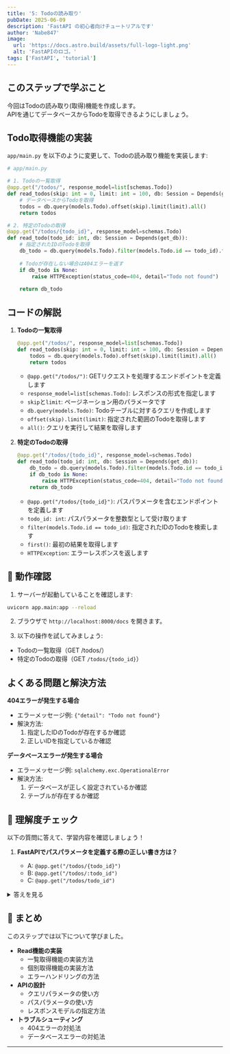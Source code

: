 ```yaml
---
title: '5: Todoの読み取り'
pubDate: 2025-06-09
description: 'FastAPI の初心者向けチュートリアルです'
author: 'Nabe847'
image:
  url: 'https://docs.astro.build/assets/full-logo-light.png'
  alt: 'FastAPIのロゴ。'
tags: ['FastAPI', 'tutorial']
---
```


## このステップで学ぶこと

今回はTodoの読み取り(取得)機能を作成します。  
APIを通じてデータベースからTodoを取得できるようにしましょう。

## Todo取得機能の実装

`app/main.py` を以下のように変更して、Todoの読み取り機能を実装します:

```python
# app/main.py

# 1. Todoの一覧取得
@app.get("/todos/", response_model=list[schemas.Todo])
def read_todos(skip: int = 0, limit: int = 100, db: Session = Depends(get_db)):
    # データベースからTodoを取得
    todos = db.query(models.Todo).offset(skip).limit(limit).all()
    return todos

# 2. 特定のTodoの取得
@app.get("/todos/{todo_id}", response_model=schemas.Todo)
def read_todo(todo_id: int, db: Session = Depends(get_db)):
    # 指定されたIDのTodoを取得
    db_todo = db.query(models.Todo).filter(models.Todo.id == todo_id).first()
    
    # Todoが存在しない場合は404エラーを返す
    if db_todo is None:
        raise HTTPException(status_code=404, detail="Todo not found")
    
    return db_todo
```

## コードの解説

1. **Todoの一覧取得**

   ```python
   @app.get("/todos/", response_model=list[schemas.Todo])
   def read_todos(skip: int = 0, limit: int = 100, db: Session = Depends(get_db)):
       todos = db.query(models.Todo).offset(skip).limit(limit).all()
       return todos
   ```

   - `@app.get("/todos/")`: GETリクエストを処理するエンドポイントを定義します
   - `response_model=list[schemas.Todo]`: レスポンスの形式を指定します
   - `skip`と`limit`: ページネーション用のパラメータです
   - `db.query(models.Todo)`: Todoテーブルに対するクエリを作成します
   - `offset(skip).limit(limit)`: 指定された範囲のTodoを取得します
   - `all()`: クエリを実行して結果を取得します

2. **特定のTodoの取得**

   ```python
   @app.get("/todos/{todo_id}", response_model=schemas.Todo)
   def read_todo(todo_id: int, db: Session = Depends(get_db)):
       db_todo = db.query(models.Todo).filter(models.Todo.id == todo_id).first()
       if db_todo is None:
           raise HTTPException(status_code=404, detail="Todo not found")
       return db_todo
   ```

   - `@app.get("/todos/{todo_id}")`: パスパラメータを含むエンドポイントを定義します
   - `todo_id: int`: パスパラメータを整数型として受け取ります
   - `filter(models.Todo.id == todo_id)`: 指定されたIDのTodoを検索します
   - `first()`: 最初の結果を取得します
   - `HTTPException`: エラーレスポンスを返します

## 🚀 動作確認

1. サーバーが起動していることを確認します:

```bash
uvicorn app.main:app --reload
```

2. ブラウザで `http://localhost:8000/docs` を開きます。

3. 以下の操作を試してみましょう:

- Todoの一覧取得（GET /todos/）
- 特定のTodoの取得（GET `/todos/{todo_id}`）

## よくある問題と解決方法

**404エラーが発生する場合**

- エラーメッセージ例: `{"detail": "Todo not found"}`
- 解決方法:
  1. 指定したIDのTodoが存在するか確認
  2. 正しいIDを指定しているか確認

**データベースエラーが発生する場合**

- エラーメッセージ例: `sqlalchemy.exc.OperationalError`
- 解決方法:
  1. データベースが正しく設定されているか確認
  2. テーブルが存在するか確認

## 🎯 理解度チェック

以下の質問に答えて、学習内容を確認しましょう！

1. **FastAPIでパスパラメータを定義する際の正しい書き方は？**

   - A: `@app.get("/todos/{todo_id}")`
   - B: `@app.get("/todos/:todo_id")`
   - C: `@app.get("/todos/todo_id")`

<details>
<summary>答えを見る</summary>

   **答え: A: `@app.get("/todos/{todo_id}")`**

   - FastAPIでは、パスパラメータを`{パラメータ名}`の形式で定義します
   - パラメータ名は関数の引数名と一致させる必要があります
   - 参考: [FastAPI公式ドキュメント](https://fastapi.tiangolo.com/tutorial/path-params/)
</details>

## 📝 まとめ

このステップでは以下について学びました。

- **Read機能の実装**
  - 一覧取得機能の実装方法
  - 個別取得機能の実装方法
  - エラーハンドリングの方法
- **APIの設計**
  - クエリパラメータの使い方
  - パスパラメータの使い方
  - レスポンスモデルの指定方法
- **トラブルシューティング**
  - 404エラーの対処法
  - データベースエラーの対処法

--- 